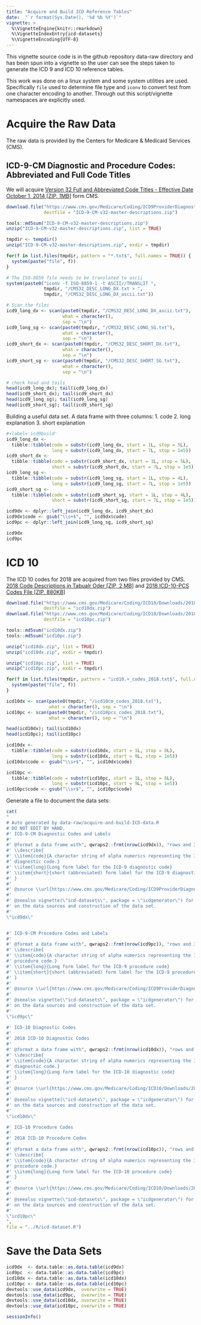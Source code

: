 ```yaml
---
title: "Acquire and Build ICD Reference Tables"
date:  "`r format(Sys.Date(), '%d %b %Y')`"
vignette: >
  %\VignetteEngine{knitr::rmarkdown}
  %\VignetteIndexEntry{icd-datasets}
  %\VignetteEncoding{UTF-8}
---
```




This vignette source code is in the github repository data-raw directory and
has been spun into a vignette so the user can see the steps taken to generate
the ICD 9 and ICD 10 reference tables.

This work was done on a linux system and some system utilities are used.
Specifically `file` used to determine file type and `iconv` to convert test
from one character encoding to another.  Through out this script/vignette
namespaces are explicitly used.

# Acquire the Raw Data
The raw data is provided by the Centers for Medicare & Medicaid Services
(CMS).

## ICD-9-CM Diagnostic and Procedure Codes: Abbreviated and Full Code Titles
We will acquire [Version 32 Full and Abbreviated Code Titles - Effective Date
October 1, 2014 [ZIP,
1MB]](https://www.cms.gov/Medicare/Coding/ICD9ProviderDiagnosticCodes/Downloads/ICD-9-CM-v32-master-descriptions.zip)
form CMS.
```r

download.file("https://www.cms.gov/Medicare/Coding/ICD9ProviderDiagnosticCodes/Downloads/ICD-9-CM-v32-master-descriptions.zip",
              destfile = "ICD-9-CM-v32-master-descriptions.zip")

tools::md5sum("ICD-9-CM-v32-master-descriptions.zip")
unzip("ICD-9-CM-v32-master-descriptions.zip", list = TRUE)

tmpdir <- tempdir()
unzip("ICD-9-CM-v32-master-descriptions.zip", exdir = tmpdir)

for(f in list.files(tmpdir, pattern = "*.txt$", full.names = TRUE)) {
  system(paste("file", f))
}

# The ISO-8859 file needs to be translated to ascii
system(paste0("iconv -f ISO-8859-1 -t ASCII//TRANSLIT ",
              tmpdir, "/CMS32_DESC_LONG_DX.txt > ",
              tmpdir, "/CMS32_DESC_LONG_DX_ascii.txt"))

# Scan the files
icd9_long_dx <- scan(paste0(tmpdir, "/CMS32_DESC_LONG_DX_ascii.txt"),
                     what = character(),
                     sep = "\n")
icd9_long_sg <- scan(paste0(tmpdir, "/CMS32_DESC_LONG_SG.txt"),
                     what = character(),
                     sep = "\n")
icd9_short_dx <- scan(paste0(tmpdir, "/CMS32_DESC_SHORT_DX.txt"),
                     what = character(),
                     sep = "\n")
icd9_short_sg <- scan(paste0(tmpdir, "/CMS32_DESC_SHORT_SG.txt"),
                     what = character(),
                     sep = "\n")

# check head and tails
head(icd9_long_dx); tail(icd9_long_dx)
head(icd9_short_dx); tail(icd9_short_dx)
head(icd9_long_sg); tail(icd9_long_sg)
head(icd9_short_sg); tail(icd9_short_sg)
```


Building a useful data set.  A data frame with three columns:
1. code
2. long explanation
3. short explanation
```r

#+label='icd9build'
icd9_long_dx <-
  tibble::tibble(code = substr(icd9_long_dx, start = 1L, stop = 5L),
                 long = substr(icd9_long_dx, start = 7L, stop = 1e5))
icd9_short_dx <-
  tibble::tibble(code = substr(icd9_short_dx, start = 1L, stop = 5L),
                 short = substr(icd9_short_dx, start = 7L, stop = 1e5))
icd9_long_sg <-
  tibble::tibble(code = substr(icd9_long_sg, start = 1L, stop = 4L),
                 long = substr(icd9_long_sg, start = 7L, stop = 1e5))
icd9_short_sg <-
  tibble::tibble(code = substr(icd9_short_sg, start = 1L, stop = 4L),
                 short = substr(icd9_short_sg, start = 7L, stop = 1e5))

icd9dx <- dplyr::left_join(icd9_long_dx, icd9_short_dx)
icd9dx$code <- gsub("\\s+$", "", icd9dx$code)
icd9pc <- dplyr::left_join(icd9_long_sg, icd9_short_sg)

icd9dx
icd9pc
```


# ICD 10
The ICD 10 codes for 2018 are acquired from two files provided by CMS.
[2018 Code Descriptions in Tabualr Oder [ZIP, 2 MB]](https://www.cms.gov/Medicare/Coding/ICD10/Downloads/2018-ICD-10-Code-Descriptions.zip)
and
[2018 ICD-10-PCS Codes File [ZIP, 880KB]](https://www.cms.gov/Medicare/Coding/ICD10/Downloads/2018-ICD-10-PCS-Codes-File.zip)
```r

download.file("https://www.cms.gov/Medicare/Coding/ICD10/Downloads/2018-ICD-10-Code-Descriptions.zip",
              destfile = "icd10dx.zip")
download.file("https://www.cms.gov/Medicare/Coding/ICD10/Downloads/2018-ICD-10-PCS-Codes-File.zip",
              destfile = "icd10pc.zip")

tools::md5sum("icd10dx.zip")
tools::md5sum("icd10pc.zip")

unzip("icd10dx.zip", list = TRUE)
unzip("icd10dx.zip", exdir = tmpdir)

unzip("icd10pc.zip", list = TRUE)
unzip("icd10pc.zip", exdir = tmpdir)

for(f in list.files(tmpdir, pattern = "icd10.+_codes_2018.txt$", full.names = TRUE)) {
  system(paste("file", f))
}

icd10dx <- scan(paste0(tmpdir, "/icd10cm_codes_2018.txt"),
                what = character(), sep = "\n")
icd10pc <- scan(paste0(tmpdir, "/icd10pcs_codes_2018.txt"),
                what = character(), sep = "\n")

head(icd10dx); tail(icd10dx)
head(icd10pc); tail(icd10pc)

icd10dx <-
  tibble::tibble(code = substr(icd10dx, start = 1L, stop = 8L),
                 long = substr(icd10dx, start = 9L, stop = 1e5))
icd10dx$code <- gsub("\\s+$", "", icd10dx$code)

icd10pc <-
  tibble::tibble(code = substr(icd10pc, start = 1L, stop = 8L),
                 long = substr(icd10pc, start = 9L, stop = 1e5))
icd10pc$code <- gsub("\\s+$", "", icd10pc$code)
```


Generate a file to document the data sets:
```r


cat(
"
# Auto generated by data-raw/acquire-and-build-ICD-data.R
# DO NOT EDIT BY HAND.
#' ICD-9-CM Diagnostic Codes and Labels
#'
#' @format a data frame with", qwraps2::frmt(nrow(icd9dx)), "rows and 3 columns.
#' \\describe{
#' \\item{code}{A character string of alpha numerics representing the ICD-9
#' diagnostic code.}
#' \\item{long}{Long form label for the ICD-9 diagnostic code}
#' \\item{short}{short (abbreviated) form label for the ICD-9 diagnostic code}
#' }
#'
#' @source \\url{https://www.cms.gov/Medicare/Coding/ICD9ProviderDiagnosticCodes/Downloads/ICD-9-CM-v32-master-descriptions.zip}
#'
#' @seealso vignette(\"icd-datasets\", package = \"icdgenerator\") for details
#' on the data sources and construction of the data set.
#'
\"icd9dx\"


#' ICD-9-CM Procedure Codes and Labels
#'
#' @format a data frame with", qwraps2::frmt(nrow(icd9pc)), "rows and 3 columns.
#' \\describe{
#' \\item{code}{A character string of alpha numerics representing the ICD-9
#' procedure code.}
#' \\item{long}{Long form label for the ICD-9 procedure code}
#' \\item{short}{short (abbreviated) form label for the ICD-9 procedure code}
#' }
#'
#' @source \\url{https://www.cms.gov/Medicare/Coding/ICD9ProviderDiagnosticCodes/Downloads/ICD-9-CM-v32-master-descriptions.zip}
#'
#' @seealso vignette(\"icd-datasets\", package = \"icdgenerator\") for details
#' on the data sources and construction of the data set.
#'
\"icd9pc\"

#' ICD-10 Diagnostic Codes
#'
#' 2018 ICD-10 Diagnostic Codes
#'
#' @format a data frame with", qwraps2::frmt(nrow(icd10dx)), "rows and 2 columns.
#' \\describe{
#' \\item{code}{A character string of alpha numerics representing the ICD-10
#' diagnostic code.}
#' \\item{long}{Long form label for the ICD-10 diagnostic code}
#' }
#'
#' @source \\url{https://www.cms.gov/Medicare/Coding/ICD10/Downloads/2018-ICD-10-Code-Descriptions.zip}
#'
#' @seealso vignette(\"icd-datasets\", package = \"icdgenerator\") for details
#' on the data sources and construction of the data set.
#'
\"icd10dx\"

#' ICD-10 Procedure Codes
#'
#' 2018 ICD-10 Procedure Codes
#'
#' @format a data frame with", qwraps2::frmt(nrow(icd10pc)), "rows and 2 columns.
#' \\describe{
#' \\item{code}{A character string of alpha numerics representing the ICD-10
#' procedure code.}
#' \\item{long}{Long form label for the ICD-10 procedure code}
#' }
#'
#' @source \\url{https://www.cms.gov/Medicare/Coding/ICD10/Downloads/2018-ICD-10-PCS-Codes-File.zip}
#'
#' @seealso vignette(\"icd-datasets\", package = \"icdgenerator\") for details
#' on the data sources and construction of the data set.
#'
\"icd10pc\"
",
file = "../R/icd-dataset.R")
```


# Save the Data Sets
```r
icd9dx  <- data.table::as.data.table(icd9dx)
icd9pc  <- data.table::as.data.table(icd9pc) 
icd10dx <- data.table::as.data.table(icd10dx)
icd10pc <- data.table::as.data.table(icd10pc)
devtools::use_data(icd9dx,  overwrite = TRUE)
devtools::use_data(icd9pc,  overwrite = TRUE)
devtools::use_data(icd10dx, overwrite = TRUE)
devtools::use_data(icd10pc, overwrite = TRUE)
```

```r
sessionInfo()
```

